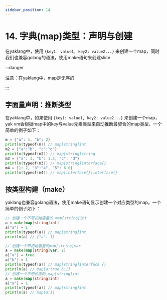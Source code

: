 ```yaml
---
sidebar_position: 14
---
```


# 14. 字典(map)类型：声明与创建

在yaklang中，使用 `{key1: value1, key2: value2...}` 来创建一个map，同时我们也兼容golang的语法，使用make语句来创建slice

:::danger

注意：在yaklang中，map是无序的

:::

## 字面量声明：推断类型

在yaklang中，如果使用 `{key1: value1, key2: value2...}` 来创建一个map，yak vm会根据map中的key与value元素类型来自动推断最契合的map类型，一个简单的例子如下：

```go
m = {"a": 1, "b": 2}
println(typeof(m)) // map[string]int
m2 = {"a":"b", "c":"d"}
println(typeof(m2)) // map[string]string
m3 = {"a": 1, "b": 1.5, "c": "d"}
println(typeof(m3)) // map[string]interface{}
m4 = {1: 2, "3":"4", "5": 6.0}
println(typeof(m4)) // map[interface{}]interface{}
```

## 按类型构建（make）

yaklang也兼容golang语法，使用make语句显示创建一个对应类型的map，一个简单的例子如下：

```go
// 创建一个不带初始容量的 map[string]int
a = make(map[string]int)
a["a"] = 1
println(typeof(a)) // map[string]int
println(a) // {"a": 1}

// 创建一个带初始容量的map[string]var
a = make(map[string]var, 2)
a["a"] = true
a["b"] = 1
println(typeof(a)) // map[string]interface {}
println(a) // map[a:true b:1]
// 创建一个不带长度的 map[string]int
a = make(map[string]int)
a["a"] = 1
println(typeof(a)) // map[string]int
println(a) // map[a:1]
```